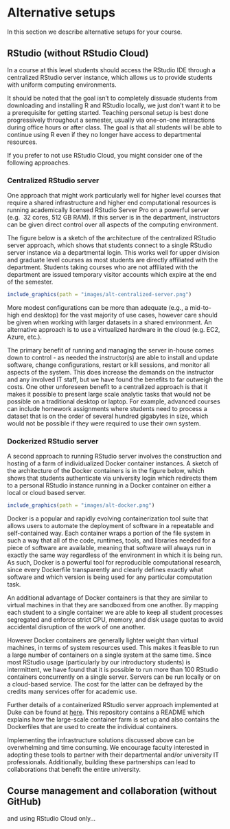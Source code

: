 # Alternative setups {#alternative-setups}

In this section we describe alternative setups for your course.

## RStudio (without RStudio Cloud)

In a course at this level students should access the RStudio IDE through a 
centralized RStudio server instance, which allows us to provide students with 
uniform computing environments. 

It should be noted that the goal isn't to completely dissuade students from 
downloading and installing R and RStudio locally, we just don't want it to be a 
prerequisite for getting started. Teaching personal setup is best done 
progressively throughout a semester, usually via one-on-one interactions during 
office hours or after class. The goal is that all students will be able to 
continue using R even if they no longer have access to departmental resources.

If you prefer to not use RStudio Cloud, you might consider one of the following 
approaches.

### Centralized RStudio server

One approach that might work particularly well for higher level courses that 
require a shared infrastructure and higher end computational resources is 
running academically licensed RStudio Server Pro on a powerful server (e.g. 
32 cores, 512 GB RAM). If this server is in the department, instructors can be 
given direct control over all aspects of the computing environment. 

The figure below is a sketch of the architecture of the centralized RStudio 
server approach, which shows that students connect to a single RStudio server 
instance via a departmental login. This works well for upper division and 
graduate level courses as most students are directly affiliated with the 
department. Students taking courses who are not affiliated with the department 
are issued temporary visitor accounts which expire at the end of the semester. 

```r
include_graphics(path = "images/alt-centralized-server.png")
```

More modest configurations can be more than adequate (e.g., a mid-to-high end 
desktop) for the vast majority of use cases, however care should be given when 
working with larger datasets in a shared environment. An alternative approach 
is to use a virtualized hardware in the cloud (e.g. EC2, Azure, etc.).

The primary benefit of running and managing the server in-house comes down to 
control - as needed the instructor(s) are able to install and update software, 
change configurations, restart or kill sessions, and monitor all aspects of the 
system. This does increase the demands on the instructor and any involved IT 
staff, but we have found the benefits to far outweigh the costs. One other 
unforeseen benefit to a centralized approach is that it makes it possible to 
present large scale analytic tasks that would not be possible on a traditional 
desktop or laptop. For example, advanced courses can include homework 
assignments where students need to process a dataset that is on the order of 
several hundred gigabytes in size, which would not be possible if they were 
required to use their own system.

### Dockerized RStudio server

A second approach to running RStudio server involves the construction and 
hosting of a farm of individualized Docker container instances. A sketch of the 
architecture of the Docker containers is in the figure below, which shows that 
students authenticate via university login which redirects them to a personal 
RStudio instance running in a Docker container on either a local or cloud based 
server.

```r
include_graphics(path = "images/alt-docker.png")
```

Docker is a popular and rapidly evolving containerization tool suite that allows 
users to automate the deployment of software in a repeatable and self-contained 
way. Each container wraps a portion of the file system in such a way that all of 
the code, runtimes, tools, and libraries needed for a piece of software are 
available, meaning that software will always run in exactly the same way 
regardless of the environment in which it is being run. As such, Docker is a 
powerful tool for reproducible computational research, since every Dockerfile 
transparently and clearly defines exactly what software and which version is 
being used for any particular computation task.

An additional advantage of Docker containers is that they are similar to virtual 
machines in that they are sandboxed from one another. By mapping each student to 
a single container we are able to keep all student processes segregated and 
enforce strict CPU, memory, and disk usage quotas to avoid accidental disruption 
of the work of one another. 

However Docker containers are generally lighter weight than virtual machines, in 
terms of system resources used. This makes it feasible to run a large number of 
containers on a single system at the same time. Since most RStudio usage 
(particularly by our introductory students) is intermittent, we have found that 
it is possible to run more than 100 RStudio containers concurrently on a single 
server. Servers can be run locally or on a cloud-based service. The cost for 
the latter can be defrayed by the credits many services offer for academic use.

Further details of a containerized RStudio server approach implemented at Duke 
can be found at [here](https://github.com/mccahill/docker-rstudio). This 
repository contains a README which explains how the large-scale container farm 
is set up and also contains the Dockerfiles that are used to create the 
individual containers.

Implementing the infrastructure solutions discussed above can be overwhelming 
and time consuming. We encourage faculty interested in adopting these tools to 
partner with their departmental and/or university IT professionals. Additionally, 
building these partnerships can lead to collaborations that benefit the entire 
university.

## Course management and collaboration (without GitHub)

and using RStudio Cloud only...

